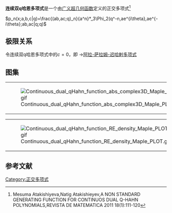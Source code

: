 '''连续双q哈恩多项式'''是一个由[[广义超几何函数|广义超几何函数]]定义的正交多项式<ref>Mesuma Atakishiyeva,Natig Atakishieyev,A NON STANDARD GENERATING FUNCTION FOR CONTINUOS DUAL Q-HAHN POLYNOMIALS,REVISTA DE MATEMATICA  2011  18(1):111-120</ref>

<math>p_n(x;a,b,c|q)=\frac{(ab,ac;q)_n}{a^n}*_3\Phi_2(q^-n,ae^{i\theta},ae^{-i\theta};ab,ac|q;q)</math>
==极限关系==
令连续双q哈恩多项式中的<math>c=0</math>，即 →[[阿拉-萨拉姆-迟哈剌多项式|阿拉-萨拉姆-迟哈剌多项式]]

==图集==
{|
|[[File:Continuous_dual_qHahn_function_abs_complex3D_Maple_PLOT.gif|thumb]]
|[[File:Continuous_dual_qHahn_function_re_complex3D_Maple_PLOT.gif|thumb]]
|[[File:Continuous_dual_qHahn_function_Im_complex3D_Maple_PLOT.gif|thumb]]
|}
{|
|[[File:Continuous_dual_qHahn_function_RE_density_Maple_PLOT.gif|thumb]]
|[[File:Continuous_dual_qHahn_function_Im_density_Maple_PLOT.gif|thumb]]
|[[File:Continuous_dual_qHahn_function_ABS_density_Maple_PLOT.gif|thumb]]
|}

==参考文献==
<references/>





[[Category:正交多项式|Category:正交多项式]]
{{q超几何函数}}